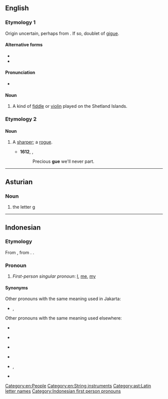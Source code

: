 {{also|Gue|gué|guê|güe|gu'e}}
==English==

===Etymology 1===
Origin uncertain, perhaps from {{etyl|non|en}} {{m|non|gígja}}. If so, doublet of [[gigue]].

====Alternative forms====
* {{l|en|gju}}
* {{l|en|gu}}

====Pronunciation====
* {{IPA|en|/ɡjuː/}}

====Noun====
{{en-noun}}

# {{lb|en|Shetland}} A kind of [[fiddle]] or [[violin]] played on the Shetland Islands.

===Etymology 2===

====Noun====
{{en-noun}}

# {{lb|en|obsolete}} A [[sharper]]; a [[rogue]].
#* '''1612''', {{w|John Webster}}, ''{{w|The White Devil}}''
#*:Precious '''gue''' we'll never part.

{{Webster 1913}}

[[Category:en:People]]
[[Category:en:String instruments]]

----

==Asturian==

===Noun===
{{ast-noun|f}}

# the letter [[g]]

[[Category:ast:Latin letter names]]

----

==Indonesian==

===Etymology===
From {{bor|id|bew-kot|gue|t=[[I]], [[me]], [[my]]}}, from {{der|id|nan|我|tr=góa|t=[[I]], [[me]], [[my]]}}. {{doublet|id|gua}}.

===Pronoun===
{{head|id|pronoun}}
# {{lb|id|Jakarta|slang}} ''First-person singular pronoun'': [[I]], [[me]], [[my]]

====Synonyms====
Other pronouns with the same meaning used in Jakarta:
* {{l|id|aye}}, {{l|id|ogut}}

Other pronouns with the same meaning used elsewhere:
* {{l|id|aku}} {{q|informal}}
* {{l|id|ku}}
* {{l|id|daku}} {{q|poetic}}
* {{l|id|saya}} {{q|formal}}
* {{l|id|gua}}, {{l|id|gw}} {{q|Java}}
* {{l|id|hamba}}

[[Category:Indonesian first person pronouns]]